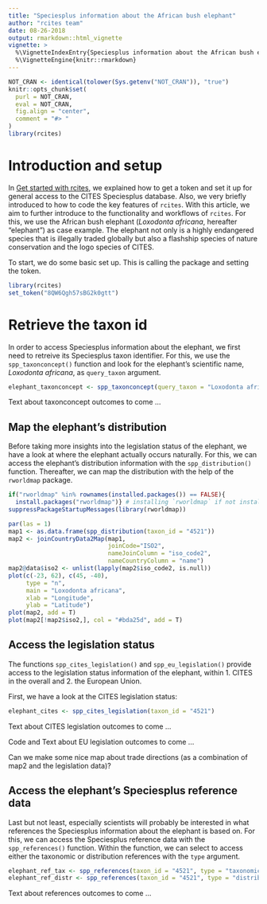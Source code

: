 ```yaml
---
title: "Speciesplus information about the African bush elephant"
author: "rcites team"
date: 08-26-2018
output: rmarkdown::html_vignette
vignette: >
  %\VignetteIndexEntry{Speciesplus information about the African bush elephant}
  %\VignetteEngine{knitr::rmarkdown}
---
```



```r
NOT_CRAN <- identical(tolower(Sys.getenv("NOT_CRAN")), "true")
knitr::opts_chunk$set(
  purl = NOT_CRAN,
  eval = NOT_CRAN,
  fig.align = "center",
  comment = "#> "
)
library(rcites)
```


<!-- https://cran.r-project.org/web/packages/httr/vignettes/secrets.html -->


# Introduction and setup

In [Get started with rcites](https://ibartomeus.github.io/rcites/articles/get_started.html), we explained how to get a token and set it up for general access to the CITES Speciesplus database. Also, we very briefly introduced to how to code the key features of `rcites`. With this article, we aim to further introduce to the functionality and workflows of `rcites`. For this, we use the African bush elephant (*Loxodonta africana*, hereafter "elephant") as case example. The elephant not only is a highly endangered species that is illegally traded globally but also a flashship species of nature conservation and the logo species of CITES.

To start, we do some basic set up. This is calling the package and setting the token.

```r
library(rcites)
set_token("8QW6Qgh57sBG2k0gtt")
```


# Retrieve the taxon id

In order to access Speciesplus information about the elephant, we first need to retreive its Speciesplus taxon identifier. For this, we use the `spp_taxonconcept()` function and look for the elephant's scientific name, *Loxodonta africana*, as `query_taxon` argument.

```r
elephant_taxonconcept <- spp_taxonconcept(query_taxon = "Loxodonta africana")
```

Text about taxonconcept outcomes to come ...


## Map the elephant's distribution

Before taking more insights into the legislation status of the elephant, we have a look at where the elephant actually occurs naturally. For this, we can access the elephant's distribution information with the `spp_distribution()` function. Thereafter, we can map the distribution with the help of the `rworldmap` package.

```r
if("rworldmap" %in% rownames(installed.packages()) == FALSE){
  install.packages("rworldmap")} # installing `rworldmap` if not installed yet
suppressPackageStartupMessages(library(rworldmap))

par(las = 1)
map1 <- as.data.frame(spp_distribution(taxon_id = "4521"))
map2 <- joinCountryData2Map(map1,
                            joinCode="ISO2",
                            nameJoinColumn = "iso_code2",
                            nameCountryColumn = "name")
map2@data$iso2 <- unlist(lapply(map2$iso_code2, is.null))
plot(c(-23, 62), c(45, -40),
     type = "n",
     main = "Loxodonta africana",
     xlab = "Longitude",
     ylab = "Latitude")
plot(map2, add = T)
plot(map2[!map2$iso2,], col = "#bda25d", add = T)
```


## Access the legislation status

The functions `spp_cites_legislation()` and `spp_eu_legislation()` provide access to the legislation status information of the elephant, within 1. CITES in the overall and 2. the European Union.

First, we have a look at the CITES legislation status:

```r
elephant_cites <- spp_cites_legislation(taxon_id = "4521")
```

Text about CITES legislation outcomes to come ...

Code and Text about EU legislation outcomes to come ...

Can we make some nice map about trade directions (as a combination of map2 and the legislation data)?


## Access the elephant's Speciesplus reference data

Last but not least, especially scientists will probably be interested in what references the Speciesplus information about the elephant is based on. For this, we can access the Speciesplus reference data with the `spp_references()` function. Within the function, we can select to access either the taxonomic or distribution references with the `type` argument.

```r
elephant_ref_tax <- spp_references(taxon_id = "4521", type = "taxonomic")
elephant_ref_distr <- spp_references(taxon_id = "4521", type = "distribution")
```

Text about references outcomes to come ...
